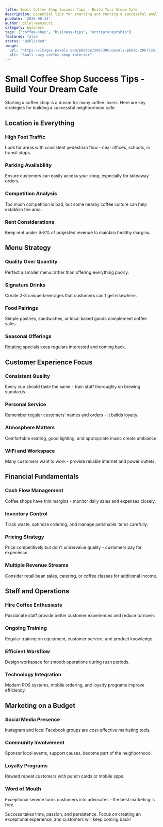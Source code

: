 ```yaml
---
title: Small Coffee Shop Success Tips - Build Your Dream Cafe
description: Essential tips for starting and running a successful small coffee shop. Learn about location, menu planning, customer service, and business fundamentals.
pubDate: '2025-08-31'
author: bilal-mansouri
category: business
tags: ["coffee-shop", "business-tips", "entrepreneurship"]
featured: false
status: "published"
image:
  url: "https://images.pexels.com/photos/2067396/pexels-photo-2067396.jpeg?auto=compress&cs=tinysrgb&w=800"
  alt: "Small cozy coffee shop interior"
---
```


# Small Coffee Shop Success Tips - Build Your Dream Cafe

Starting a coffee shop is a dream for many coffee lovers. Here are key strategies for building a successful neighborhood cafe.

## Location is Everything

### High Foot Traffic
Look for areas with consistent pedestrian flow - near offices, schools, or transit stops.

### Parking Availability
Ensure customers can easily access your shop, especially for takeaway orders.

### Competition Analysis
Too much competition is bad, but some nearby coffee culture can help establish the area.

### Rent Considerations
Keep rent under 6-8% of projected revenue to maintain healthy margins.

## Menu Strategy

### Quality Over Quantity
Perfect a smaller menu rather than offering everything poorly.

### Signature Drinks
Create 2-3 unique beverages that customers can't get elsewhere.

### Food Pairings
Simple pastries, sandwiches, or local baked goods complement coffee sales.

### Seasonal Offerings
Rotating specials keep regulars interested and coming back.

## Customer Experience Focus

### Consistent Quality
Every cup should taste the same - train staff thoroughly on brewing standards.

### Personal Service
Remember regular customers' names and orders - it builds loyalty.

### Atmosphere Matters
Comfortable seating, good lighting, and appropriate music create ambiance.

### WiFi and Workspace
Many customers want to work - provide reliable internet and power outlets.

## Financial Fundamentals

### Cash Flow Management
Coffee shops have thin margins - monitor daily sales and expenses closely.

### Inventory Control
Track waste, optimize ordering, and manage perishable items carefully.

### Pricing Strategy
Price competitively but don't undervalue quality - customers pay for experience.

### Multiple Revenue Streams
Consider retail bean sales, catering, or coffee classes for additional income.

## Staff and Operations

### Hire Coffee Enthusiasts
Passionate staff provide better customer experiences and reduce turnover.

### Ongoing Training
Regular training on equipment, customer service, and product knowledge.

### Efficient Workflow
Design workspace for smooth operations during rush periods.

### Technology Integration
Modern POS systems, mobile ordering, and loyalty programs improve efficiency.

## Marketing on a Budget

### Social Media Presence
Instagram and local Facebook groups are cost-effective marketing tools.

### Community Involvement
Sponsor local events, support causes, become part of the neighborhood.

### Loyalty Programs
Reward repeat customers with punch cards or mobile apps.

### Word of Mouth
Exceptional service turns customers into advocates - the best marketing is free.

Success takes time, passion, and persistence. Focus on creating an exceptional experience, and customers will keep coming back!